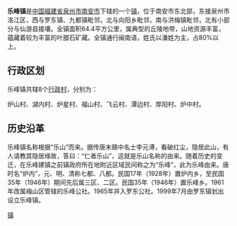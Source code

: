 {{中国乡级行政区
| 行政区全称 = 乐峰镇
| 景观照片文件名 = Lefeng taken from S35 20160407.JPG
| 景观照片描述 = 从S35福诏高速拍摄的乐峰镇
| 汉语拼音 = 
| 通用拼音 = 
| 注音符號 = 
| 其它标音类型1 = 
| 其它标音1 = 
| 其它标音类型2 = 
| 其它标音2 = 
| 其它语言类型1 = 
| 其它语言地名1 = 
| 其它语言类型2 = 
| 其它语言地名2 = 
| 上级行政区 = [[福建省|福建省]][[泉州市|泉州市]][[南安市|南安市]]
| 行政区类别 = [[镇|镇]]
| 行政区划代码 = 350583110
| 地理坐标 = 北纬25° 东经118°附近 
| 总面积 = 64.4平方公里
| 户籍人口 = 约4.6万人
| 户籍人口年份 = 2003年末
| 常住人口 = 
| 常住人口年份 = 
| 人口密度 = 
| 行政区划 = 8个行政村
| 官方网站 = 
| 政府驻地 = 炉中村
| 邮政编码 = 362324
| 毗邻行政区 = 泉州市洛江区，南安市罗东镇、洪梅镇、九都镇、向阳乡，莆田市仙游县
| 位置图文件名 = 
| 位置图描述 = 
}}
'''乐峰镇'''是[[中华人民共和国|中国]][[福建省|福建省]][[泉州市|泉州市]][[南安市|南安市]]下辖的一个[[镇|镇]]，位于南安市东北部，东接泉州市洛江区，西与罗东镇、九都镇毗邻，北与向阳乡毗邻，南与洪梅镇毗邻，北有小部分与仙游县接壤。全镇面积64.4平方公里，属典型的丘陵地带，山地资源丰富，蕴藏着较为丰富的叶腊石矿藏。全镇通行闽南语，姓氏以潘姓为主，占80%以上。

== 行政区划 ==
乐峰镇共辖8个[[行政村|行政村]]，分别为：

炉山村、湖内村、炉星村、福山村、飞云村、潭边村、厚阳村、炉中村。

== 历史沿革 ==
乐峰镇名称根据“乐山”而来。据传唐末赣中名士李元溥，看破红尘，隐居此山，有人请教其隐居缘故，答曰：“仁者乐山”，这就是乐山名称的由来。随着历史的变迁，在乐峰建镇之前镇政府所在地附近区域民间称之为“乐峰”，此为乐峰由来。唐时名“炉内”，元、明、清称七都、八都。民国17年（1928年）置炉内乡，至民国35年（1946年）期间先后属三区、二区。民国35年（1946年）置乐峰乡。1961年改属梅山区管辖的乐峰公社。1965年并入罗东公社。1999年7月由罗东镇划出设立乐峰镇。

{{南安市行政区划}}
{{福建小作品}}
[[Category:南安市乡镇|镇]]